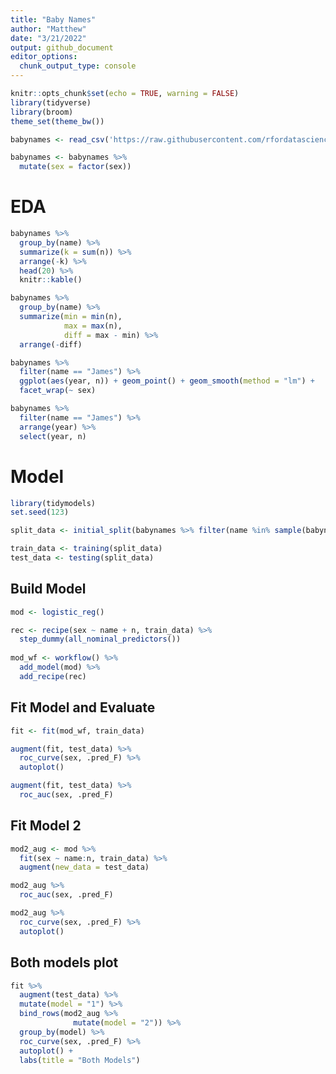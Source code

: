 ```yaml
---
title: "Baby Names"
author: "Matthew"
date: "3/21/2022"
output: github_document
editor_options: 
  chunk_output_type: console
---
```


```r
knitr::opts_chunk$set(echo = TRUE, warning = FALSE)
library(tidyverse)
library(broom)
theme_set(theme_bw())
```


```r
babynames <- read_csv('https://raw.githubusercontent.com/rfordatascience/tidytuesday/master/data/2022/2022-03-22/babynames.csv')

babynames <- babynames %>%
  mutate(sex = factor(sex))
```


# EDA
```r
babynames %>%
  group_by(name) %>%
  summarize(k = sum(n)) %>%
  arrange(-k) %>%
  head(20) %>%
  knitr::kable()
```


```r
babynames %>%
  group_by(name) %>%
  summarize(min = min(n),
            max = max(n),
            diff = max - min) %>%
  arrange(-diff)
```


```r
babynames %>%
  filter(name == "James") %>%
  ggplot(aes(year, n)) + geom_point() + geom_smooth(method = "lm") +
  facet_wrap(~ sex)

babynames %>%
  filter(name == "James") %>%
  arrange(year) %>%
  select(year, n)
```


# Model
```r
library(tidymodels)
set.seed(123)
```


```r
split_data <- initial_split(babynames %>% filter(name %in% sample(babynames$name, 100)), strata = name)

train_data <- training(split_data)
test_data <- testing(split_data)
```


## Build Model
```r
mod <- logistic_reg()

rec <- recipe(sex ~ name + n, train_data) %>%
  step_dummy(all_nominal_predictors())
  
mod_wf <- workflow() %>%
  add_model(mod) %>%
  add_recipe(rec)
```


## Fit Model and Evaluate
```r
fit <- fit(mod_wf, train_data)

augment(fit, test_data) %>%
  roc_curve(sex, .pred_F) %>%
  autoplot()

augment(fit, test_data) %>%
  roc_auc(sex, .pred_F)
```


## Fit Model 2
```r
mod2_aug <- mod %>%
  fit(sex ~ name:n, train_data) %>%
  augment(new_data = test_data)

mod2_aug %>%
  roc_auc(sex, .pred_F)

mod2_aug %>%
  roc_curve(sex, .pred_F) %>%
  autoplot()
```


## Both models plot
```r
fit %>%
  augment(test_data) %>%
  mutate(model = "1") %>%
  bind_rows(mod2_aug %>%
              mutate(model = "2")) %>%
  group_by(model) %>%
  roc_curve(sex, .pred_F) %>%
  autoplot() +
  labs(title = "Both Models")
```

